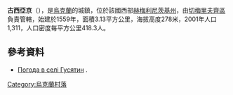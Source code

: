 {{coord|49|4|13|N|26|13|22|E|scale:100000|display=title}}

'''古西亞京'''（{{lang-uk|Гусятин}}），是[[烏克蘭|烏克蘭]]的城鎮，位於該國西部[[赫梅利尼茨基州|赫梅利尼茨基州]]，由[[切梅里夫齊區|切梅里夫齊區]]負責管轄，始建於1559年，面積3.13平方公里，海拔高度278米，2001年人口1,311，人口密度每平方公里418.3人。

==參考資料==
* [http://weather.in.ua/ua/hmel'nickaja/6236 Погода в селі Гусятин] {{Wayback|url=http://weather.in.ua/ua/hmel'nickaja/6236 |date=20111220074035 }}.

{{Ukraine-geo-stub}}
[[Category:烏克蘭村落|Category:烏克蘭村落]]